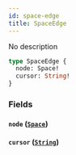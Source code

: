 ```yaml
---
id: space-edge
title: SpaceEdge
---
```



No description

```graphql
type SpaceEdge {
  node: Space!
  cursor: String!
}
```


### Fields

#### `node` ([`Space`](../../references/objects/space))




#### `cursor` ([`String`](../../references/scalars/string))






